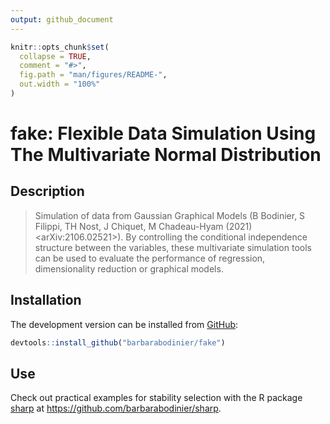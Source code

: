 ```yaml
---
output: github_document
---
```


<!-- README.md is generated from README.Rmd. Please edit that file -->

```r
knitr::opts_chunk$set(
  collapse = TRUE,
  comment = "#>",
  fig.path = "man/figures/README-",
  out.width = "100%"
)
```

# fake: Flexible Data Simulation Using The Multivariate Normal Distribution

## Description

> Simulation of data from Gaussian Graphical Models (B Bodinier, S Filippi, TH Nost, J Chiquet, M Chadeau-Hyam (2021) <arXiv:2106.02521>). By controlling the conditional independence structure between the variables, these multivariate simulation tools can be used to evaluate the performance of regression, dimensionality reduction or graphical models.


## Installation

The development version can be installed from [GitHub](https://github.com/):

``` r
devtools::install_github("barbarabodinier/fake")
```

## Use

Check out practical examples for stability selection with the R package [sharp](https://github.com/barbarabodinier/sharp) at [https://github.com/barbarabodinier/sharp](https://github.com/barbarabodinier/sharp). 


